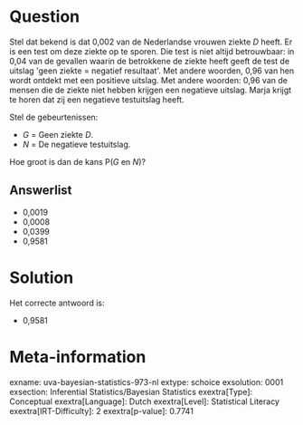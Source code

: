Question
========

Stel dat bekend is dat 0,002 van de Nederlandse vrouwen ziekte *D*
heeft. Er is een test om deze ziekte op te sporen. Die test is niet
altijd betrouwbaar: in 0,04 van de gevallen waarin de betrokkene de
ziekte heeft geeft de test de uitslag \'geen ziekte = negatief
resultaat\'. Met andere woorden, 0,96 van hen wordt ontdekt met een
positieve uitslag. Met andere woorden: 0,96 van de mensen die de ziekte
niet hebben krijgen een negatieve uitslag. Marja krijgt te horen dat zij
een negatieve testuitslag heeft.

Stel de gebeurtenissen:

* *G* = Geen ziekte *D*.
* *N* = De negatieve testuitslag.

Hoe groot is dan de kans P(*G* en *N*)?

Answerlist
----------

* 0,0019
* 0,0008
* 0,0399
* 0,9581

Solution
========

Het correcte antwoord is: 

* 0,9581

Meta-information
================
exname: uva-bayesian-statistics-973-nl
extype: schoice
exsolution: 0001
exsection: Inferential Statistics/Bayesian Statistics
exextra[Type]: Conceptual
exextra[Language]: Dutch
exextra[Level]: Statistical Literacy
exextra[IRT-Difficulty]: 2
exextra[p-value]: 0.7741
